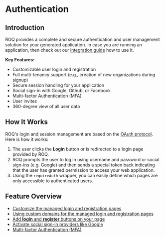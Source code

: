 
# Authentication

## Introduction

ROQ provides a complete and secure authentication and user management solution for your generated application. In case you are running an application, then check out our [integration guide](/authentication/advanced-topics/integration-guide) how to use it.

**Key Features:**

- Customizable user login and registration
- Full multi-tenancy support (e.g., creation of new organizations during signup)
- Secure session handling for your application
- Social sign-in with Google, Github, or Facebook
- Multi-factor Authentication (MFA)
- User invites
- 360-degree view of all user data

## How It Works

ROQ's login and session management are based on the [OAuth protocol](https://oauth.net/2/). Here is how it works:

1. The user clicks the **Login** button or is redirected to a login page provided by ROQ.
2. ROQ prompts the user to log in using username and password or social sign-ins (e.g. Google) and then sends a special token back indicating that the user has granted permission to access your web application.
3. Using the `requireAuth` wrapper, you can easily define which pages are only accessible to authenticated users.

## Feature Overview

- [Customize the managed login and registration pages](/authentication/registration-form)
- [Using custom domains for the managed login and registration pages](authentication/advanced-topics/custom-domain)
- [Add **login** and **register** buttons on your page](/authentication/advanced-topics/buttons)
- [Activate social sign-in providers like Google](/authentication/social-sign-ins)
- [Multi-factor Authentication (MFA)](/authentication/mfa)

